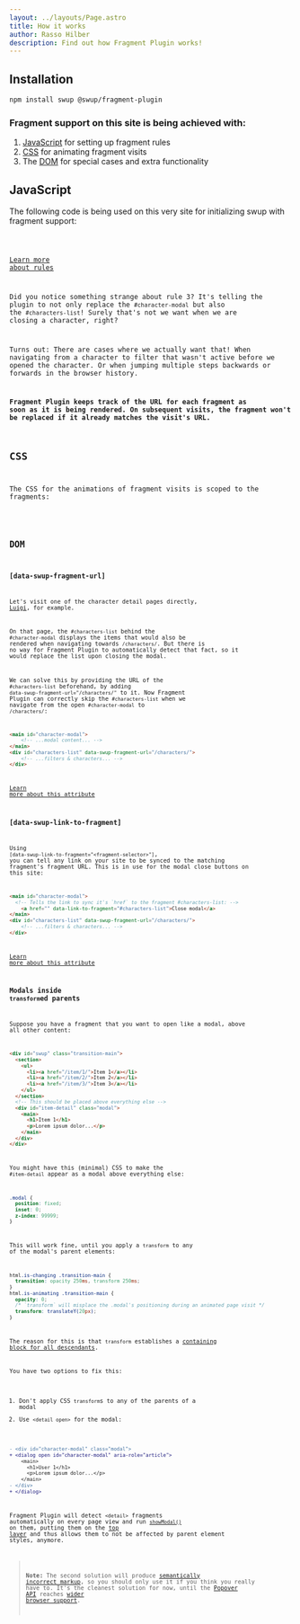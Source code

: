 ```yaml
---
layout: ../layouts/Page.astro
title: How it works
author: Rasso Hilber
description: Find out how Fragment Plugin works!
---
```





## Installation

```bash
npm install swup @swup/fragment-plugin
```

### Fragment support on this site is being achieved with:

1. [JavaScript](#javascript) for setting up fragment rules
2. [CSS](#css) for animating fragment visits
3. The [DOM](#dom) for special cases and extra functionality

## JavaScript

The following code is being used on this very site for initializing swup with fragment support:

<Code code={JS} lang="js" />

[Learn more about rules](https://github.com/swup/fragment-plugin#rules)

Did you notice something strange about rule 3? It's telling the plugin to
not only replace the `#character-modal` but also the `#characters-list`! Surely that's
not we want when we are closing a character, right?

Turns out: There are cases where we actually want that! When navigating from a character to
filter that wasn't active before we opened the character. Or when jumping multiple steps backwards
or forwards in the browser history.

**Fragment Plugin keeps track of the URL for each fragment as soon as it is being rendered.
On subsequent visits, the fragment won't be replaced if it already matches the visit's URL.**

## CSS

The CSS for the animations of fragment visits is scoped to the fragments:

<Code code={CSS} lang="css" />

## DOM

### [data-swup-fragment-url]

Let's visit one of the character detail pages directly,
<a href="/character/luigi/" target="_blank">Luigi</a>, for example.

On that page, the `#characters-list` behind the `#character-modal` displays the items that would also be
rendered when navigating towards `/characters/`. But there is no way for Fragment Plugin to automatically
detect that fact, so it would replace the list upon closing the modal.

We can solve this by providing the URL of the `#characters-list` beforehand, by adding
`data-swup-fragment-url="/characters/"` to it. Now Fragment Plugin can correctly skip the
`#characters-list` when we navigate from the open `#character-modal` to `/characters/`:

```html title="/character/luigi/index.html" 'data-swup-fragment-url="/characters/"'
<main id="character-modal">
	<!-- ...modal content... -->
</main>
<div id="characters-list" data-swup-fragment-url="/characters/">
	<!-- ...filters & characters... -->
</div>
```

[Learn more about this attribute](https://github.com/swup/fragment-plugin#fragment-url)

### [data-swup-link-to-fragment]

Using `[data-swup-link-to-fragment="<fragment-selector>"]`, you can tell any link on your site to be synced
to the matching fragment's fragment URL. This is in use for the modal close buttons on this site:

```html title="/character/luigi/index.html" 'data-link-to-fragment="#characters-list"'
<main id="character-modal">
  <!-- Tells the link to sync it's `href` to the fragment #characters-list: -->
	<a href="" data-link-to-fragment="#characters-list">Close modal</a>
</main>
<div id="characters-list" data-swup-fragment-url="/characters/">
	<!-- ...filters & characters... -->
</div>
```

[Learn more about this attribute](https://github.com/swup/fragment-plugin#link-to-fragment)

### Modals inside `transform`ed parents

Suppose you have a fragment that you want to open like a modal, above all other content:

```html {10-15}
<div id="swup" class="transition-main">
  <section>
    <ul>
      <li><a href="/item/1/">Item 1</a></li>
      <li><a href="/item/2/">Item 2</a></li>
      <li><a href="/item/3/">Item 3</a></li>
    </ul>
  </section>
  <!-- This should be placed above everything else -->
  <div id="item-detail" class="modal">
    <main>
      <h1>Item 1</h1>
      <p>Lorem ipsum dolor...</p>
    </main>
  </div>
</div>
```

You might have this (minimal) CSS to make the `#item-detail` appear as a modal above everything else:

```css
.modal {
  position: fixed;
  inset: 0;
  z-index: 99999;
}
```

This will work fine, until you apply a `transform` to any of the modal's parent elements:

```css {7}
html.is-changing .transition-main {
  transition: opacity 250ms, transform 250ms;
}
html.is-animating .transition-main {
  opacity: 0;
  /* `transform` will misplace the .modal's positioning during an animated page visit */
  transform: translateY(20px);
}
```

The reason for this is that `transform` establishes a [containing block for all descendants](https://www.w3.org/TR/css-transforms-1/#containing-block-for-all-descendants).

You have two options to fix this:

1. Don't apply CSS `transform`s to any of the parents of a modal
2. Use `<detail open>` for the modal:

```diff lang="html"
- <div id="character-modal" class="modal">
+ <dialog open id="character-modal" aria-role="article">
    <main>
      <h1>User 1</h1>
      <p>Lorem ipsum dolor...</p>
    </main>
- </div>
+ </dialog>
```

Fragment Plugin will detect `<detail>` fragments automatically on every page view and run [`showModal()`](https://developer.mozilla.org/en-US/docs/Web/API/HTMLDialogElement/showModal) on them, putting them on the [top layer](https://developer.mozilla.org/en-US/docs/Glossary/Top_layer) and thus allows them to not be affected by parent element styles, anymore.

> **Note:** The second solution will produce [semantically incorrect markup](https://stackoverflow.com/a/75007908/586823), so you should only use it if you think you really have to. It's the cleanest solution for now, until the [Popover API](https://developer.mozilla.org/en-US/docs/Web/API/Popover_API) reaches [wider browser support](https://caniuse.com/?search=popover).

